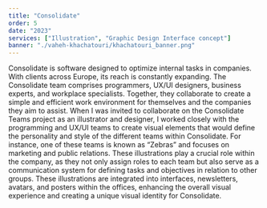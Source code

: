 ```yaml
---
title: "Consolidate"
order: 5
date: "2023"
services: ["Illustration", "Graphic Design Interface concept"]
banner: "./vaheh-khachatouri/khachatouri_banner.png"
---
```


Consolidate is software designed to optimize internal tasks in companies. With
clients across Europe, its reach is constantly expanding. The Consolidate team
comprises programmers, UX/UI designers, business experts, and workplace
specialists. Together, they collaborate to create a simple and efficient work
environment for themselves and the companies they aim to assist.         When I
was invited to collaborate on the Consolidate Teams project as an illustrator
and designer, I worked closely with the programming and UX/UI teams to create
visual elements that would define the personality and style of the different
teams within Consolidate. For instance, one of these teams is known as “Zebras”
and focuses on marketing and public relations.          These illustrations play
a crucial role within the company, as they not only assign roles to each team
but also serve as a communication system for defining tasks and objectives in
relation to other groups. These illustrations are integrated into interfaces,
newsletters, avatars, and posters within the offices, enhancing the overall
visual experience and creating a unique visual identity for Consolidate.

